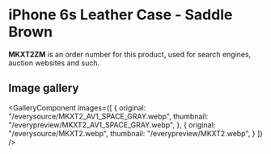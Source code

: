 
# iPhone 6s Leather Case - Saddle Brown

<Callout type='info' emoji='👉🏻'>**MKXT2ZM** is an order number for this product, used for search engines, auction websites and such.</Callout>

## Image gallery

<GalleryComponent
    images={[
      {
        original: "/everysource/MKXT2_AV1_SPACE_GRAY.webp",
        thumbnail: "/everypreview/MKXT2_AV1_SPACE_GRAY.webp",
      },
      {
        original: "/everysource/MKXT2.webp",
        thumbnail: "/everypreview/MKXT2.webp",
      }
    ]}
  />
